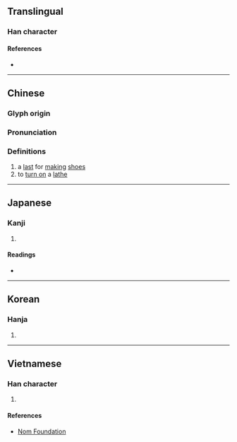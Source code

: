 {{character info/new}}
==Translingual==

===Han character===
{{Han char|rn=75|rad=木|as=09|sn=13|four=43916|canj=DJMM|ids=⿰木宣}}

====References====
* {{Han ref|kx=0540.180|dkj=15159|dj=0928.040|hdz=21255.090|uh=6966|ud=26982|bh=DDC9|bd=56777}}

----

==Chinese==
{{zh-forms}}

===Glyph origin===
{{Han etym}}

===Pronunciation===
{{zh-pron
|m=xuàn
|c=hyun3
|mc=y
|oc=y
|ma=
|cat=n,v
}}

===Definitions===
{{zh-hanzi}}

# a [[last]] for [[making]] [[shoe]]s
# to [[turn on]] a [[lathe]]

----

==Japanese==

===Kanji===
{{ja-kanji|grade=|rs=木09}}

# {{defn|lang=ja|sort=木09}}

====Readings====
* {{ja-readings|on=[[けん]] (ken)|kun=}}

----

==Korean==

===Hanja===
{{ko-hanja|hangeul=원|eumhun=|rv=won|mr=wŏn|y=wen}}

# {{defn|lang=ko|sort=木09}}

----

==Vietnamese==

===Han character===
{{vi-readings|rs=木09|hanviet=huyễn}}

# {{defn|lang=vi|sort=木09}}

====References====
* [http://nomfoundation.org/common/nom_details.php?codepoint=6966 Nom Foundation]